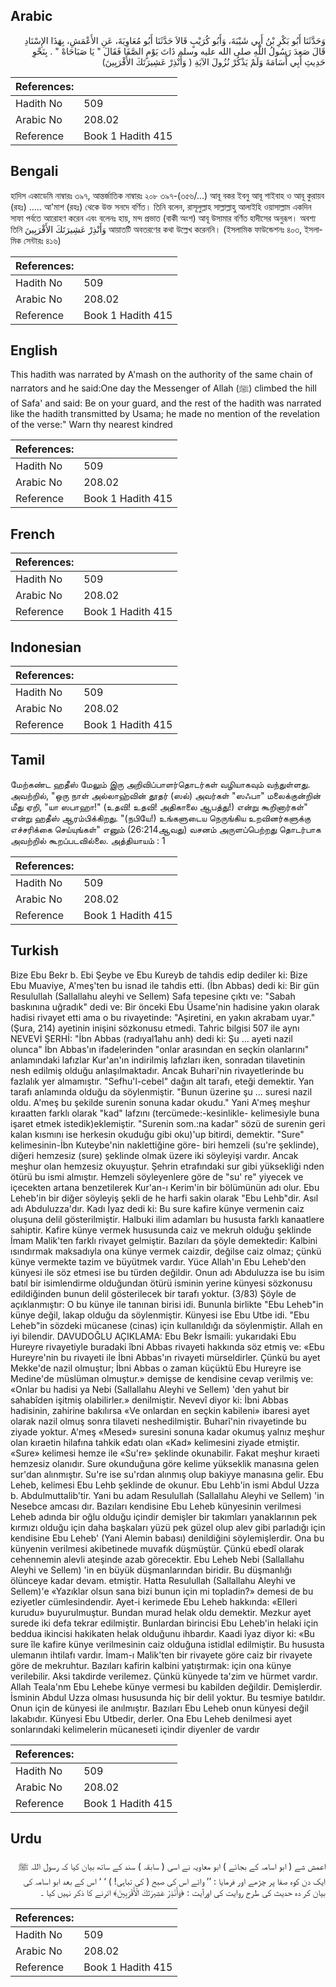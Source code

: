 ## Arabic


<div dir="rtl" lang="ar" style={{fontSize:'larger',backgroundColor:'#f8f9fa',padding:20}}>
وَحَدَّثَنَا أَبُو بَكْرِ بْنُ أَبِي شَيْبَةَ، وَأَبُو كُرَيْبٍ قَالاَ حَدَّثَنَا أَبُو مُعَاوِيَةَ، عَنِ الأَعْمَشِ، بِهَذَا الإِسْنَادِ قَالَ صَعِدَ رَسُولُ اللَّهِ صلى الله عليه وسلم ذَاتَ يَوْمٍ الصَّفَا فَقَالَ ‏"‏ يَا صَبَاحَاهْ ‏"‏ ‏.‏ بِنَحْوِ حَدِيثِ أَبِي أُسَامَةَ وَلَمْ يَذْكُرْ نُزُولَ الآيَةِ ‏(‏ وَأَنْذِرْ عَشِيرَتَكَ الأَقْرَبِينَ‏)‏
</div>
<div style={{backgroundColor:'#f8f9fa',padding:20, marginBottom: 10}}><table> <thead> <tr> <th>References:</th> <th></th> </tr> </thead> <tbody><tr><td>Hadith No</td><td>509</td></tr><tr><td>Arabic No</td><td>208.02</td></tr><tr><td>Reference</td><td>Book 1 Hadith 415</td></tr></tbody></table></div>

## Bengali


<div dir="ltr" lang="bn" style={{fontSize:'larger',backgroundColor:'#f8f9fa',padding:20}}>
হাদিস একাডেমি নাম্বারঃ ৩৯৭, আন্তর্জাতিক নাম্বারঃ ২০৮ ৩৯৭-(৩৫৬/...) আবূ বকর ইবনু আবূ শাইবাহ ও আবূ কুরায়ব (রহঃ) ..... আ'মাশ (রহঃ) থেকে উক্ত সনদে বর্ণিত। তিনি বলেন, রাসূলুল্লাহ সাল্লাল্লাহু আলাইহি ওয়াসাল্লাম একদিন সাফা পর্বতে আরোহণ করেন এবং বলেনঃ হায়, মন্দ প্রভাত (বাকী অংশ) আবূ উসামার বর্ণিত হাদীসের অনুরূপ। অবশ্য তিনি وَأَنْذِرْ عَشِيرَتَكَ الأَقْرَبِينَ আয়াতটি অবতরণের কথা উল্লেখ করেননি। (ইসলামিক ফাউন্ডেশনঃ ৪০৩, ইসলামিক সেন্টারঃ ৪১৬)
</div>
<div style={{backgroundColor:'#f8f9fa',padding:20, marginBottom: 10}}><table> <thead> <tr> <th>References:</th> <th></th> </tr> </thead> <tbody><tr><td>Hadith No</td><td>509</td></tr><tr><td>Arabic No</td><td>208.02</td></tr><tr><td>Reference</td><td>Book 1 Hadith 415</td></tr></tbody></table></div>

## English


<div dir="ltr" lang="en" style={{fontSize:'larger',backgroundColor:'#f8f9fa',padding:20}}>
This hadith was narrated by A'mash on the authority of the same chain of narrators and he said:One day the Messenger of Allah (ﷺ) climbed the hill of Safa' and said: Be on your guard, and the rest of the hadith was narrated like the hadith transmitted by Usama; he made no mention of the revelation of the verse:" Warn thy nearest kindred
</div>
<div style={{backgroundColor:'#f8f9fa',padding:20, marginBottom: 10}}><table> <thead> <tr> <th>References:</th> <th></th> </tr> </thead> <tbody><tr><td>Hadith No</td><td>509</td></tr><tr><td>Arabic No</td><td>208.02</td></tr><tr><td>Reference</td><td>Book 1 Hadith 415</td></tr></tbody></table></div>

## French


<div dir="ltr" lang="fr" style={{fontSize:'larger',backgroundColor:'#f8f9fa',padding:20}}>

</div>
<div style={{backgroundColor:'#f8f9fa',padding:20, marginBottom: 10}}><table> <thead> <tr> <th>References:</th> <th></th> </tr> </thead> <tbody><tr><td>Hadith No</td><td>509</td></tr><tr><td>Arabic No</td><td>208.02</td></tr><tr><td>Reference</td><td>Book 1 Hadith 415</td></tr></tbody></table></div>

## Indonesian


<div dir="ltr" lang="id" style={{fontSize:'larger',backgroundColor:'#f8f9fa',padding:20}}>

</div>
<div style={{backgroundColor:'#f8f9fa',padding:20, marginBottom: 10}}><table> <thead> <tr> <th>References:</th> <th></th> </tr> </thead> <tbody><tr><td>Hadith No</td><td>509</td></tr><tr><td>Arabic No</td><td>208.02</td></tr><tr><td>Reference</td><td>Book 1 Hadith 415</td></tr></tbody></table></div>

## Tamil


<div dir="ltr" lang="ta" style={{fontSize:'larger',backgroundColor:'#f8f9fa',padding:20}}>
மேற்கண்ட ஹதீஸ் மேலும் இரு அறிவிப்பாளர்தொடர்கள் வழியாகவும் வந்துள்ளது. அவற்றில், "ஒரு நாள் அல்லாஹ்வின் தூதர் (ஸல்) அவர்கள் "ஸஃபா" மலைக்குன்றின் மீது ஏறி, "யா ஸபாஹா!" (உதவி! உதவி! அதிகாலை ஆபத்து!) என்று கூறினார்கள்" என்று ஹதீஸ் ஆரம்பிக்கிறது. "(நபியே!) உங்களுடைய நெருங்கிய உறவினர்களுக்கு எச்சரிக்கை செய்யுங்கள்" எனும் (26:214ஆவது) வசனம் அருளப்பெற்றது தொடர்பாக அவற்றில் கூறப்படவில்லை. அத்தியாயம் : 1
</div>
<div style={{backgroundColor:'#f8f9fa',padding:20, marginBottom: 10}}><table> <thead> <tr> <th>References:</th> <th></th> </tr> </thead> <tbody><tr><td>Hadith No</td><td>509</td></tr><tr><td>Arabic No</td><td>208.02</td></tr><tr><td>Reference</td><td>Book 1 Hadith 415</td></tr></tbody></table></div>

## Turkish


<div dir="ltr" lang="tr" style={{fontSize:'larger',backgroundColor:'#f8f9fa',padding:20}}>
Bize Ebu Bekr b. Ebi Şeybe ve Ebu Kureyb de tahdis edip dediler ki: Bize Ebu Muaviye, A'meş'ten bu isnad ile tahdis etti. (İbn Abbas) dedi ki: Bir gün Resulullah (Sallallahu aleyhi ve Sellem) Safa tepesine çıktı ve: "Sabah baskınına uğradık" dedi ve: Bir önceki Ebu Üsame'nin hadisine yakın olarak hadisi rivayet etti ama o bu rivayetinde: "Aşiretini, en yakın akrabam uyar." (Şura, 214) ayetinin inişini sözkonusu etmedi. Tahric bilgisi 507 ile aynı NEVEVİ ŞERHİ: "İbn Abbas (radıyal1ahu anh) dedi ki: Şu ... ayeti nazil olunca" İbn Abbas'ın ifadelerinden "onlar arasından en seçkin olanlarını" anlamındaki lafızlar Kur'an'ın indirilmiş lafızları iken, sonradan tilavetinin nesh edilmiş olduğu anlaşılmaktadır. Ancak Buhari'nin rivayetlerinde bu fazlalık yer almamıştır. "Sefhu'l-cebel" dağın alt tarafı, eteği demektir. Yan tarafı anlamında olduğu da söylenmiştir. "Bunun üzerine şu ... suresi nazil oldu. A'meş bu şekilde surenin sonuna kadar okudu." Yani A'meş meşhur kıraatten farklı olarak "kad" lafzını (tercümede:-kesinlikle- kelimesiyle buna işaret etmek istedik)eklemiştir. "Surenin som.:na kadar" sözü de surenin geri kalan kısmını ise herkesin okuduğu gibi oku)'up bitirdi, demektir. "Sure" kelimesinin-İbn Kuteybe'nin naklettiğine göre- biri hemzeli (su're şeklinde), diğeri hemzesiz (sure) şeklinde olmak üzere iki söyleyişi vardır. Ancak meşhur olan hemzesiz okuyuştur. Şehrin etrafındaki sur gibi yüksekliği nden ötürü bu ismi almıştır. Hemzeli söyleyenlere göre de "su' re" yiyecek ve içecekten artana benzetilerek Kur'an-ı Kerim'in bir bölümünün adı olur. Ebu Leheb'in bir diğer söyleyiş şekli de he harfi sakin olarak "Ebu Lehb"dir. Asıl adı Abduluzza'dır. Kadı İyaz dedi ki: Bu sure kafire künye vermenin caiz oluşuna delil gösterilmiştir. Halbuki ilim adamları bu hususta farklı kanaatlere sahiptir. Kafire künye vermek hususunda caiz ve mekruh olduğu şeklinde İmam Malik'ten farklı rivayet gelmiştir. Bazıları da şöyle demektedir: Kalbini ısındırmak maksadıyla ona künye vermek caizdir, değilse caiz olmaz; çünkü künye vermekte tazim ve büyütmek vardır. Yüce Allah'ın Ebu Leheb'den künyesi ile söz etmesi ise bu türden değildir. Onun adı Abduluzza ise bu isim batıl bir isimlendirme olduğundan ötürü isminin yerine künyesi sözkonusu edildiğinden bunun delil gösterilecek bir tarafı yoktur. (3/83) Şöyle de açıklanmıştır: O bu künye ile tanınan birisi idi. Bununla birlikte "Ebu Leheb"in künye değil, lakap olduğu da söylenmiştir. Künyesi ise Ebu Utbe idi. "Ebu Leheb"in sözdeki mücanese (cinas) için kullanıldığı da söylenmiştir. Allah en iyi bilendir. DAVUDOĞLU AÇIKLAMA: Ebu Bekr İsmaili: yukarıdaki Ebu Hureyre rivayetiyle buradaki îbni Abbas rivayeti hakkında söz etmiş ve: «Ebu Hureyre'nin bu rivayeti ile İbni Abbas'ın rivayeti mürseldirler. Çünkü bu ayet Mekke'de nazil olmuştur; İbni Abbas o zaman küçüktü Ebu Hureyre ise Medine'de müslüman olmuştur.» demişse de kendisine cevap verilmiş ve: «Onlar bu hadisi ya Nebi (Sallallahu Aleyhi ve Sellem) 'den yahut bir sahabîden işitmiş olabilirler.» denilmiştir. Nevevî diyor ki: İbni Abbas hadisinin, zahirine bakılırsa «Ve onlardan en seçkin kabileni» ibaresi ayet olarak nazil olmuş sonra tilaveti neshedilmiştir. Buharî'nin rivayetinde bu ziyade yoktur. A'meş «Mesed» suresini sonuna kadar okumuş yalnız meşhur olan kıraetin hilafına tahkik edatı olan «Kad» kelimesini ziyade etmiştir. «Sure» kelimesi hemze ile «Su're» şeklinde okunabilir. Fakat meşhur kıraeti hemzesiz olanıdır. Sure okunduğuna göre kelime yükseklik manasına gelen sur'dan alınmıştır. Su're ise su'rdan alınmış olup bakiyye manasına gelir. Ebu Leheb, kelimesi Ebu Lehb şeklinde de okunur. Ebu Lehb'in ismi Abdul Uzza b. Abdulmuttalib'tir. Yani bu adam Resulullah (Sallallahu Aleyhi ve Sellem) 'in Nesebce amcası dır. Bazıları kendisine Ebu Leheb künyesinin verilmesi Leheb adında bir oğlu olduğu içindir demişler bir takımları yanaklarının pek kırmızı olduğu için daha başkaları yüzü pek güzel olup alev gibi parladığı için kendisine Ebu Leheb' (Yani Alemin babası) denildiğini söylemişlerdir. Ona bu künyenin verilmesi akibetinede muvafık düşmüştür. Çünkü ebedî olarak cehennemin alevli ateşinde azab görecektir. Ebu Leheb Nebi (Sallallahu Aleyhi ve Sellem) 'in en büyük düşmanlarından biridir. Bu düşmanlığı ölünceye kadar devam. etmiştir. Hatta Resulullah (Sallallahu Aleyhi ve Sellem)'e «Yazıklar olsun sana bizi bunun için mi topladin?» demesi de bu eziyetler cümlesindendir. Ayet-i kerimede Ebu Leheb hakkında: «Elleri kurudu» buyurulmuştur. Bundan murad helak oldu demektir. Mezkur ayet surede iki defa tekrar edilmiştir. Bunlardan birincisi Ebu Leheb'in helaki için beddua ikincisi hakikaten helak olduğunu ihbardır. Kaadi îyaz diyor ki: «Bu sure île kafire künye verilmesinin caiz olduğuna istidlal edilmiştir. Bu hususta ulemanın ihtilafı vardır. İmam-ı Malik'ten bir rivayete göre caiz bir rivayete göre de mekruhtur. Bazıları kafirin kalbini yatıştırmak: için ona künye verilebilir. Aksi takdirde verilemez. Çünkü künyede ta'zim ve hürmet vardır. Allah Teala'nm Ebu Lehebe künye vermesi bu kabilden değildir. Demişlerdir. İsminin Abdul Uzza olması hususunda hiç bir delil yoktur. Bu tesmiye batıldır. Onun için de künyesi ile anılmıştır. Bazıları Ebu Leheb onun künyesi değil lakabıdır. Künyesi Ebu Utbedir, derler. Ona Ebu Leheb denilmesi ayet sonlarındaki kelimelerin mücaneseti içindir diyenler de vardır
</div>
<div style={{backgroundColor:'#f8f9fa',padding:20, marginBottom: 10}}><table> <thead> <tr> <th>References:</th> <th></th> </tr> </thead> <tbody><tr><td>Hadith No</td><td>509</td></tr><tr><td>Arabic No</td><td>208.02</td></tr><tr><td>Reference</td><td>Book 1 Hadith 415</td></tr></tbody></table></div>

## Urdu


<div dir="rtl" lang="ur" style={{fontSize:'larger',backgroundColor:'#f8f9fa',padding:20}}>
اعمش شے ( ابو اسامہ کے بجائے ) ابو معاویہ نے اسی ( سابقہ ) سند کے ساتھ بیان کیا کہ رسول اللہ ﷺ ایک دن کوہ صفا پر چڑھے اور فرمایا : ’’ وائے اس کی صبح ( کی تباہی! ) ‘ ‘ اس کے بعد ابو اسامہ کی بیان کر دہ حدیث کی طرح روایت کی اورآیت : ﴿وَأَنْذِرْ عَشِيرَتَكَ الْأَقْرَبِينَ﴾ اترنے کا ذکر نہیں کیا ۔
</div>
<div style={{backgroundColor:'#f8f9fa',padding:20, marginBottom: 10}}><table> <thead> <tr> <th>References:</th> <th></th> </tr> </thead> <tbody><tr><td>Hadith No</td><td>509</td></tr><tr><td>Arabic No</td><td>208.02</td></tr><tr><td>Reference</td><td>Book 1 Hadith 415</td></tr></tbody></table></div>